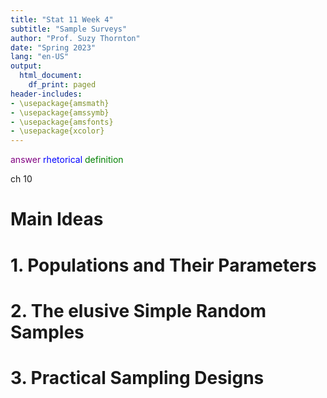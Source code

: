 ```yaml
---
title: "Stat 11 Week 4"
subtitle: "Sample Surveys" 
author: "Prof. Suzy Thornton"
date: "Spring 2023"
lang: "en-US"
output:
  html_document:
    df_print: paged
header-includes:
- \usepackage{amsmath}
- \usepackage{amssymb}
- \usepackage{amsfonts}
- \usepackage{xcolor}
---
```


<span style="color:purple">answer</span>
<span style="color:blue">rhetorical</span>
<span style="color:green">definition</span>

ch 10 

# Main Ideas 

# 1. Populations and Their Parameters 

# 2. The elusive Simple Random Samples 

# 3. Practical Sampling Designs 

